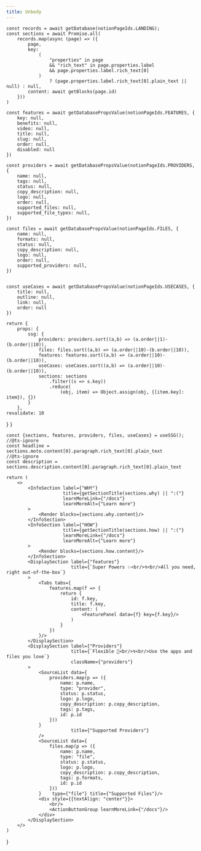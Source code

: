 ```yaml
---
title: Unbody
---
```


    const records = await getDatabase(notionPageIds.LANDING);
    const sections = await Promise.all(
        records.map(async (page) => ({
            page,
            key:
                (
                    "properties" in page
                    && "rich_text" in page.properties.label
                    && page.properties.label.rich_text[0]
                )
                    ? (page.properties.label.rich_text[0].plain_text || null) : null,
            content: await getBlocks(page.id)
        }))
    )

    const features = await getDatabasePropsValue(notionPageIds.FEATURES, {
        key: null,
        benefits: null,
        video: null,
        title: null,
        slug: null,
        order: null,
        disabled: null
    })

    const providers = await getDatabasePropsValue(notionPageIds.PROVIDERS, {
        name: null,
        tags: null,
        status: null,
        copy_description: null,
        logo: null,
        order: null,
        supported_files: null,
        supported_file_types: null,
    })

    const files = await getDatabasePropsValue(notionPageIds.FILES, {
        name: null,
        formats: null,
        status: null,
        copy_description: null,
        logo: null,
        order: null,
        supported_providers: null,
    })


    const useCases = await getDatabasePropsValue(notionPageIds.USECASES, {
        title: null,
        outline: null,
        link: null,
        order: null
    })

    return {
        props: {
            ssg: {
                providers: providers.sort((a,b) => (a.order||1)-(b.order||10)),
                files: files.sort((a,b) => (a.order||10)-(b.order||10)),
                features: features.sort((a,b) => (a.order||10)-(b.order||10)),
                useCases: useCases.sort((a,b) => (a.order||10)-(b.order||10)),
                sections: sections
                    .filter((s => s.key))
                    .reduce(
                        (obj, item) => Object.assign(obj, {[item.key]: item}), {})
            }
        },
    revalidate: 10
}
}

    const {sections, features, providers, files, useCases} = useSSG();
    //@ts-ignore
    const headline = sections.moto.content[0].paragraph.rich_text[0].plain_text
    //@ts-ignore
    const description = sections.description.content[0].paragraph.rich_text[0].plain_text

    return (
        <>
            <InfoSection label={"WHY"}
                         title={getSectionTitle(sections.why) || ":("}
                         learnMoreLink={"/docs"}
                         learnMoreAlt={"Learn more"}
            >
                <Render blocks={sections.why.content}/>
            </InfoSection>
            <InfoSection label={"HOW"}
                         title={getSectionTitle(sections.how) || ":("}
                         learnMoreLink={"/docs"}
                         learnMoreAlt={"Learn more"}
            >
                <Render blocks={sections.how.content}/>
            </InfoSection>
            <DisplaySection label={"features"}
                            title={`Super Powers ✨<br/>↯<br/>All you need, right out-of-the-box`}
            >
                <Tabs tabs={
                    features.map(f => {
                        return {
                            id: f.key,
                            title: f.key,
                            content: (
                                <FeaturePanel data={f} key={f.key}/>
                            )
                        }
                    })
                }/>
            </DisplaySection>
            <DisplaySection label={"Providers"}
                            title={`Flexible 🌊<br/>↯<br/>Use the apps and files you love`}
                            className={"providers"}
            >
                <SourceList data={
                    providers.map(p => ({
                        name: p.name,
                        type: "provider",
                        status: p.status,
                        logo: p.logo,
                        copy_description: p.copy_description,
                        tags: p.tags,
                        id: p.id
                    }))
                }
                            title={"Supported Providers"}
                />
                <SourceList data={
                    files.map(p => ({
                        name: p.name,
                        type: "file",
                        status: p.status,
                        logo: p.logo,
                        copy_description: p.copy_description,
                        tags: p.formats,
                        id: p.id
                    }))
                }    type={"file"} title={"Supported Files"}/>
                <div style={{textAlign: "center"}}>
                    <br/>
                    <ActionButtonGroup learnMoreLink={"/docs"}/>
                </div>
            </DisplaySection>
        </>
    )
}

<div className={"home-content"}>
    <div className="content-container">
        <NewHero/>
        <PageContent/>
    </div>
</div>
